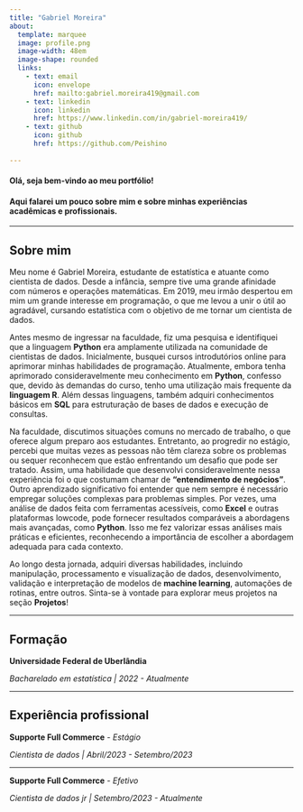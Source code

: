 ```yaml
---
title: "Gabriel Moreira"
about:
  template: marquee
  image: profile.png
  image-width: 48em
  image-shape: rounded
  links: 
    - text: email
      icon: envelope
      href: mailto:gabriel.moreira419@gmail.com
    - text: linkedin
      icon: linkedin
      href: https://www.linkedin.com/in/gabriel-moreira419/
    - text: github
      icon: github
      href: https://github.com/Peishino
      
---
```


#### Olá, seja bem-vindo ao meu portfólio!

#### Aqui falarei um pouco sobre mim e sobre minhas experiências acadêmicas e profissionais.

---

## Sobre mim

Meu nome é Gabriel Moreira, estudante de estatística e atuante como cientista de dados. Desde a infância, sempre tive uma grande afinidade com números e operações matemáticas. Em 2019, meu irmão despertou em mim um grande interesse em programação, o que me levou a unir o útil ao agradável, cursando estatística com o objetivo de me tornar um cientista de dados.


Antes mesmo de ingressar na faculdade, fiz uma pesquisa e identifiquei que a linguagem **Python** era amplamente utilizada na comunidade de cientistas de dados. Inicialmente, busquei cursos introdutórios online para aprimorar minhas habilidades de programação. Atualmente, embora tenha aprimorado consideravelmente meu conhecimento em **Python**, confesso que, devido às demandas do curso, tenho uma utilização mais frequente da **linguagem R**. Além dessas linguagens, também adquiri conhecimentos básicos em **SQL** para estruturação de bases de dados e execução de consultas.

Na faculdade, discutimos situações comuns no mercado de trabalho, o que oferece algum preparo aos estudantes. Entretanto, ao progredir no estágio, percebi que muitas vezes as pessoas não têm clareza sobre os problemas ou sequer reconhecem que estão enfrentando um desafio que pode ser tratado. Assim, uma habilidade que desenvolvi consideravelmente nessa experiência foi o que costumam chamar de **"entendimento de negócios"**. Outro aprendizado significativo foi entender que nem sempre é necessário empregar soluções complexas para problemas simples. Por vezes, uma análise de dados feita com ferramentas acessíveis, como **Excel** e outras plataformas lowcode, pode fornecer resultados comparáveis a abordagens mais avançadas, como **Python**. Isso me fez valorizar essas análises mais práticas e eficientes, reconhecendo a importância de escolher a abordagem adequada para cada contexto.

Ao longo desta jornada, adquiri diversas habilidades, incluindo manipulação, processamento e visualização de dados, desenvolvimento, validação e interpretação de modelos de **machine learning**, automações de rotinas, entre outros. Sinta-se à vontade para explorar meus projetos na seção **Projetos**!

---

## Formação

**Universidade Federal de Uberlândia**

*Bacharelado em estatística | 2022 - Atualmente*

---

## Experiência profissional

**Supporte Full Commerce** *- Estágio*

*Cientista de dados | Abril/2023 - Setembro/2023*


---

**Supporte Full Commerce** *- Efetivo*

*Cientista de dados jr | Setembro/2023 - Atualmente*


